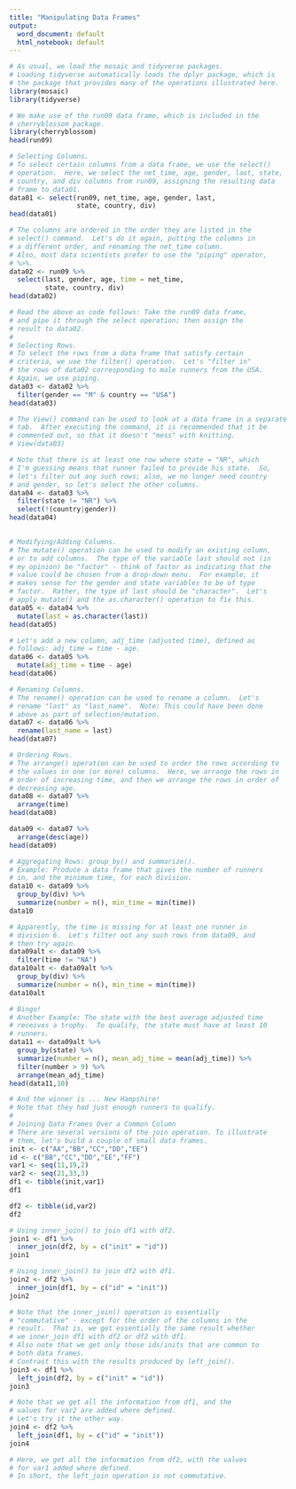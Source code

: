 ---
title: "Manipulating Data Frames"
output:
  word_document: default
  html_notebook: default
---

```{r message=FALSE, warning=FALSE}
# As usual, we load the mosaic and tidyverse packages.
# Loading tidyverse automatically loads the dplyr package, which is
# the package that provides many of the operations illustrated here.
library(mosaic)
library(tidyverse)
```
```{r message=FALSE, warning=FALSE}
# We make use of the run09 data frame, which is included in the
# cherryblossom package.
library(cherryblossom)
head(run09)
```
```{r}
# Selecting Columns.
# To select certain columns from a data frame, we use the select()
# operation.  Here, we select the net_time, age, gender, last, state,
# country, and div columns from run09, assigning the resulting data
# frame to data01.
data01 <- select(run09, net_time, age, gender, last,
                 state, country, div)
head(data01)
```
```{r}
# The columns are ordered in the order they are listed in the
# select() command.  Let's do it again, putting the columns in
# a different order, and renaming the net_time column.
# Also, most data scientists prefer to use the "piping" operator,
# %>%.
data02 <- run09 %>%
  select(last, gender, age, time = net_time, 
         state, country, div)
head(data02)
```
```{r}
# Read the above as code follows: Take the run09 data frame,
# and pipe it through the select operation; then assign the
# result to data02.
#
# Selecting Rows.
# To select the rows from a data frame that satisfy certain
# criteria, we use the filter() operation.  Let's "filter in"
# the rows of data02 corresponding to male runners from the USA.
# Again, we use piping.
data03 <- data02 %>%
  filter(gender == "M" & country == "USA")
head(data03)
```
```{r}
# The View() command can be used to look at a data frame in a separate
# tab.  After executing the command, it is recommended that it be
# commented out, so that it doesn't "mess" with knitting.
# View(data03)
```
```{r}
# Note that there is at least one row where state = "NR", which
# I'm guessing means that runner failed to provide his state.  So,
# let's filter out any such rows; also, we no longer need country
# and gender, so let's select the other columns.
data04 <- data03 %>%
  filter(state != "NR") %>%
  select(!(country|gender))
head(data04)
  
```
```{r}
# Modifying/Adding Columns.
# The mutate() operation can be used to modify an existing column,
# or to add columns.  The type of the variable last should not (in
# my opinion) be "factor" - think of factor as indicating that the
# value could be chosen from a drop-down menu.  For example, it
# makes sense for the gender and state variables to be of type
# factor.  Rather, the type of last should be "character".  Let's
# apply mutate() and the as.character() operation to fix this.
data05 <- data04 %>%
  mutate(last = as.character(last))
head(data05)
```
```{r}
# Let's add a new column, adj_time (adjusted time), defined as
# follows: adj_time = time - age.
data06 <- data05 %>%
  mutate(adj_time = time - age)
head(data06)
```
```{r}
# Renaming Columns.
# The rename() operation can be used to rename a column.  Let's
# rename "last" as "last_name".  Note: This could have been done
# above as part of selection/mutation.
data07 <- data06 %>%
  rename(last_name = last)
head(data07)
```
```{r}
# Ordering Rows.
# The arrange() operation can be used to order the rows according to
# the values in one (or more) columns.  Here, we arrange the rows in
# order of increasing time, and then we arrange the rows in order of
# decreasing age.
data08 <- data07 %>%
  arrange(time)
head(data08)
```
```{r}
data09 <- data07 %>%
  arrange(desc(age))
head(data09)
```
```{r message=FALSE, warning=FALSE}
# Aggregating Rows: group_by() and summarize().
# Example: Produce a data frame that gives the number of runners
# in, and the minimum time, for each division.
data10 <- data09 %>%
  group_by(div) %>%
  summarize(number = n(), min_time = min(time))
data10
```
```{r message=FALSE, warning=FALSE}
# Apparently, the time is missing for at least one runner in
# division 6.  Let's filter out any such rows from data09, and
# then try again.
data09alt <- data09 %>%
  filter(time != "NA")
data10alt <- data09alt %>%
  group_by(div) %>%
  summarize(number = n(), min_time = min(time))
data10alt
```
```{r message=FALSE, warning=FALSE}
# Bingo!
# Another Example: The state with the best average adjusted time
# receives a trophy.  To qualify, the state must have at least 10
# runners.
data11 <- data09alt %>%
  group_by(state) %>%
  summarize(number = n(), mean_adj_time = mean(adj_time)) %>%
  filter(number > 9) %>%
  arrange(mean_adj_time)
head(data11,10)
```
```{r}
# And the winner is ... New Hampshire!
# Note that they had just enough runners to qualify.
#
# Joining Data Frames Over a Common Column
# There are several versions of the join operation. To illustrate
# them, let's build a couple of small data frames.
init <- c("AA","BB","CC","DD","EE")
id <- c("BB","CC","DD","EE","FF")
var1 <- seq(11,19,2)
var2 <- seq(21,33,3)
df1 <- tibble(init,var1)
df1

```
```{r}
df2 <- tibble(id,var2)
df2
```
```{r}
# Using inner_join() to join df1 with df2.
join1 <- df1 %>%
  inner_join(df2, by = c("init" = "id"))
join1
```
```{r}
# Using inner_join() to join df2 with df1.
join2 <- df2 %>%
  inner_join(df1, by = c("id" = "init"))
join2
```
```{r}
# Note that the inner_join() operation is essentially
# "commutative" - except for the order of the columns in the
# result.  That is, we get essentially the same result whether
# we inner_join df1 with df2 or df2 with df1.
# Also note that we get only those ids/inits that are common to
# both data frames.
# Contrast this with the results produced by left_join().
join3 <- df1 %>%
  left_join(df2, by = c("init" = "id"))
join3
```
```{r}
# Note that we get all the information from df1, and the
# values for var2 are added where defined.
# Let's try it the other way.
join4 <- df2 %>%
  left_join(df1, by = c("id" = "init"))
join4
```
```{r}
# Here, we get all the information from df2, with the values
# for var1 added where defined.
# In short, the left_join operation is not commutative.
```

